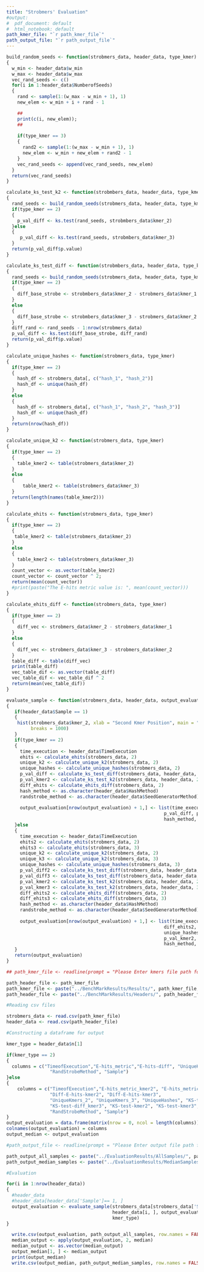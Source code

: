 ```yaml
---
title: "Strobmers' Evaluation"
#output:
#  pdf_document: default
#  html_notebook: default
path_kmer_file: "`r path_kmer_file`"
path_output_file: "`r path_output_file`"
---
```


```r
build_random_seeds <- function(strobmers_data, header_data, type_kmer)
{
  w_min <- header_data$w_min
  w_max <- header_data$w_max
  vec_rand_seeds <- c()
  for(i in 1:header_data$NumberofSeeds)
  {
    rand <- sample(1:(w_max - w_min + 1), 1)
    new_elem <- w_min + i + rand - 1

    ##
    print(c(i, new_elem));
    ##
  
    if(type_kmer == 3)
    {
      rand2 <- sample(1:(w_max - w_min + 1), 1)
      new_elem <- w_min + new_elem + rand2 - 1
    }
    vec_rand_seeds <- append(vec_rand_seeds, new_elem)
  }
  return(vec_rand_seeds)
}
```

```r
calculate_ks_test_k2 <- function(strobmbers_data, header_data, type_kmer)
{
  rand_seeds <- build_random_seeds(strobmers_data, header_data, type_kmer)
  if(type_kmer == 2)
  {
    p_val_diff <- ks.test(rand_seeds, strobmbers_data$kmer_2)
  }else
  {
     p_val_diff <- ks.test(rand_seeds, strobmbers_data$kmer_3)
  }
  return(p_val_diff$p.value)
}
```

```r
calculate_ks_test_diff <- function(strobmbers_data, header_data, type_kmer)
{
  rand_seeds <- build_random_seeds(strobmers_data, header_data, type_kmer)
  if(type_kmer == 2)
  {
    diff_base_strobe <- strobmbers_data$kmer_2 - strobmers_data$kmer_1
  }
  else
  {
    diff_base_strobe <- strobmbers_data$kmer_3 - strobmers_data$kmer_2
  }
  diff_rand <- rand_seeds - 1:nrow(strobmers_data)
  p_val_diff <- ks.test(diff_base_strobe, diff_rand)
  return(p_val_diff$p.value)
}
```


```r
calculate_unique_hashes <- function(strobmers_data, type_kmer)
{
  if(type_kmer == 2)
  {
    hash_df <- strobmers_data[, c("hash_1", "hash_2")]
    hash_df <- unique(hash_df)
  }
  else 
  {
    hash_df <- strobmers_data[, c("hash_1", "hash_2", "hash_3")]
    hash_df <- unique(hash_df)
  }
  return(nrow(hash_df))
}
```


```r
calculate_unique_k2 <- function(strobmers_data, type_kmer)
{
  if(type_kmer == 2)
  {
    table_kmer2 <- table(strobmers_data$kmer_2)
  }
  else
  {
      table_kmer2 <- table(strobmers_data$kmer_3)
  }
  return(length(names(table_kmer2)))
}
```

```r
calculate_ehits <- function(strobmers_data, type_kmer)
{
  if(type_kmer == 2)
  {
   table_kmer2 <- table(strobmers_data$kmer_2)
  }
  else 
  {
    table_kmer2 <- table(strobmers_data$kmer_3)
  }
  count_vector <- as.vector(table_kmer2)
  count_vector <- count_vector ^ 2;
  return(mean(count_vector))
  #print(paste("The E-hits metric value is: ", mean(count_vector)))
}
```

```r
calculate_ehits_diff <- function(strobmers_data, type_kmer)
{
  if(type_kmer == 2)
  {
    diff_vec <- strobmers_data$kmer_2 - strobmers_data$kmer_1
  }
  else 
  {
    diff_vec <- strobmers_data$kmer_3 - strobmers_data$kmer_2
  }
  table_diff <- table(diff_vec)
  print(table_diff)
  vec_table_dif <- as.vector(table_diff)
  vec_table_dif <- vec_table_dif ^ 2
  return(mean(vec_table_dif))
}
```


```r
evaluate_sample <- function(strobmers_data, header_data, output_evaluation, type_kmer)
{
   if(header_data$Sample == 1)
   {
    hist(strobmers_data$kmer_2, xlab = "Second Kmer Position", main = "Histogram Second Kmer", ylab = "Count", 
         breaks = 1000)
   }
   if(type_kmer == 2)
   {
     time_execution <- header_data$TimeExecution
     ehits <- calculate_ehits(strobmers_data, 2)
     unique_k2 <- calculate_unique_k2(strobmers_data, 2)
     unique_hashes <- calculate_unique_hashes(strobmers_data, 2)
     p_val_diff <- calculate_ks_test_diff(strobmers_data, header_data, 2)
     p_val_kmer2 <- calculate_ks_test_k2(strobmers_data, header_data, 2)
     diff_ehits <- calculate_ehits_diff(strobmers_data, 2)
     hash_method <- as.character(header_data$HashMethod)
     randstrobe_method <- as.character(header_data$SeedGeneratorMethod)
  
     output_evaluation[nrow(output_evaluation) + 1,] <- list(time_execution, ehits, diff_ehits, unique_k2, unique_hashes,
                                                          p_val_diff, p_val_kmer2, 
                                                          hash_method, randstrobe_method, header_data$Sample)
   }else 
   {
     time_execution <- header_data$TimeExecution
     ehits2 <- calculate_ehits(strobmers_data, 2)
     ehits3 <- calculate_ehits(strobmers_data, 3)
     unique_k2 <- calculate_unique_k2(strobmers_data, 2)
     unique_k3 <- calculate_unique_k2(strobmers_data, 3)
     unique_hashes <- calculate_unique_hashes(strobmers_data, 3)
     p_val_diff2 <- calculate_ks_test_diff(strobmers_data, header_data, 2)
     p_val_diff3 <- calculate_ks_test_diff(strobmers_data, header_data, 3)
     p_val_kmer2 <- calculate_ks_test_k2(strobmers_data, header_data, 2)
     p_val_kmer3 <- calculate_ks_test_k2(strobmers_data, header_data, 3)
     diff_ehits2 <- calculate_ehits_diff(strobmers_data, 2)
     diff_ehits3 <- calculate_ehits_diff(strobmers_data, 3)
     hash_method <- as.character(header_data$HashMethod)
     randstrobe_method <- as.character(header_data$SeedGeneratorMethod)
  
     output_evaluation[nrow(output_evaluation) + 1,] <- list(time_execution, ehits2, ehits3, 
                                                          diff_ehits2, diff_ehits3, unique_k2, unique_k3, 
                                                          unique_hashes, p_val_diff2, p_val_diff3,
                                                          p_val_kmer2, p_val_kmer3,
                                                          hash_method, randstrobe_method, header_data$Sample)
   }
   return(output_evaluation)
}
```

```r
## path_kmer_file <- readline(prompt = "Please Enter kmers file path for evaluation: ")

path_header_file <- path_kmer_file
path_kmer_file <- paste("../BenchMarkResults/Results/", path_kmer_file, sep = "")
path_header_file <- paste("../BenchMarkResults/Headers/", path_header_file, sep = "")

#Reading csv files

strobmers_data <- read.csv(path_kmer_file)
header_data <- read.csv(path_header_file)

#Constructing a dataframe for output

kmer_type = header_data$n[1]

if(kmer_type == 2)
{
  columns = c("TimeofExecution","E-hits_metric","E-hits-diff", "UniqueKmers_2", "UniqueHashes", "KS-test-diff",                                   "KS-test-kmer2","HashMethod", 
                "RandStrobeMethod", "Sample") 
}else 
{
    columns = c("TimeofExecution","E-hits_metric_kmer2", "E-hits_metric_kmer3",
                "Diff-E-hits-kmer2", "Diff-E-hits-kmer3",
                "UniqueKmers_2", "UniqueKmers_3", "UniqueHashes", "KS-test-diff_kmer2",
                "KS-test-diff_kmer3", "KS-test-kmer2", "KS-test-kmer3", "HashMethod", 
                "RandStrobeMethod", "Sample") 
}
output_evaluation = data.frame(matrix(nrow = 0, ncol = length(columns))) 
colnames(output_evaluation) = columns
output_median <- output_evaluation

#path_output_file <- readline(prompt = "Please Enter output file path for results: ")

path_output_all_samples <- paste("../EvaluationResults/AllSamples/", path_output_file, sep = "")
path_output_median_samples <- paste("../EvaluationResults/MedianSamples/", path_output_file, sep = "")

#Evaluation 

for(i in 1:nrow(header_data))
{
  #header_data
  #header_data[header_data['Sample']== 1, ]
  output_evaluation <- evaluate_sample(strobmers_data[strobmers_data['Sample'] == i, ], 
                                       header_data[i, ], output_evaluation,
                                       kmer_type)
}

  write.csv(output_evaluation, path_output_all_samples, row.names = FALSE)
  median_output <- apply(output_evaluation, 2, median)
  median_output <- as.vector(median_output)
  output_median[1, ] <- median_output
  print(output_median)
  write.csv(output_median, path_output_median_samples, row.names = FALSE)


```


